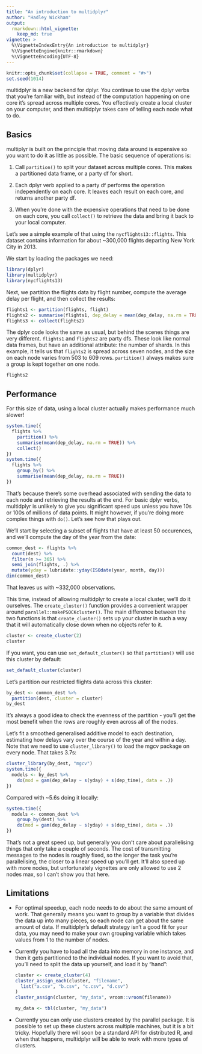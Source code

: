```yaml
---
title: "An introduction to multidplyr"
author: "Hadley Wickham"
output: 
  rmarkdown::html_vignette:
    keep_md: true
vignette: >
  %\VignetteIndexEntry{An introduction to multidplyr}
  %\VignetteEngine{knitr::rmarkdown}
  %\VignetteEncoding{UTF-8}
---
```


```r
knitr::opts_chunk$set(collapse = TRUE, comment = "#>")
set.seed(1014)
```

multidplyr is a new backend for dplyr. You continue to use the dplyr verbs that you're familiar with, but instead of the computation happening on one core it's spread across multiple cores. You effectively create a local cluster on your computer, and then multidplyr takes care of telling each node what to do.

## Basics

multiplyr is built on the principle that moving data around is expensive so you want to do it as little as possible. The basic sequence of operations is:

1. Call `partition()` to split your dataset across multiple cores.
   This makes a partitioned data frame, or a party df for short.
   
1. Each dplyr verb applied to a party df performs the operation independently
   on each core. It leaves each result on each core, and returns another
   party df.
   
1. When you're done with the expensive operations that need to be 
   done on each core, you call `collect()` to retrieve the data and 
   bring it back to your local computer.
  
Let's see a simple example of that using the `nycflights13::flights`. This dataset contains information for about ~300,000 flights departing New York City in 2013.

We start by loading the packages we need:

```r
library(dplyr)
library(multidplyr)
library(nycflights13)
```
  
Next, we partition the flights data by flight number, compute the average delay per flight, and then collect the results:

```r
flights1 <- partition(flights, flight)
flights2 <- summarise(flights1, dep_delay = mean(dep_delay, na.rm = TRUE))
flights3 <- collect(flights2)
```

The dplyr code looks the same as usual, but behind the scenes things are very different. `flights1` and `flights2` are party dfs. These look like normal data frames, but have an additional attribute: the number of shards. In this example, it tells us that `flights2` is spread across seven nodes, and the size on each node varies from 503 to 609 rows. `partition()` always makes sure a group is kept together on one node.

```r
flights2
```

## Performance

For this size of data, using a local cluster actually makes performance much slower!

```r
system.time({
  flights %>% 
    partition() %>%
    summarise(mean(dep_delay, na.rm = TRUE)) %>% 
    collect()
})
system.time({
  flights %>% 
    group_by() %>%
    summarise(mean(dep_delay, na.rm = TRUE))
})
```

That's because there's some overhead associated with sending the data to each node and retrieving the results at the end. For basic dplyr verbs, multidplyr is unlikely to give you significant speed ups unless you have 10s or 100s of millions of data points. It might however, if you're doing more complex things with `do()`. Let's see how that plays out.

We'll start by selecting a subset of flights that have at least 50 occurences, and we'll compute the day of the year from the date:

```r
common_dest <- flights %>%
  count(dest) %>%
  filter(n >= 365) %>%
  semi_join(flights, .) %>% 
  mutate(yday = lubridate::yday(ISOdate(year, month, day)))
dim(common_dest)
```

That leaves us with ~332,000 observations. 

This time, instead of allowing multidplyr to create a local cluster, we'll do it ourselves. The `create_cluster()` function provides a convenient wrapper around `parallel::makePSOCKcluster()`. The main difference between the two functions is that `create_cluster()` sets up your cluster in such a way that it will automatically close down when no objects refer to it.

```r
cluster <- create_cluster(2)
cluster
```

If you want, you can use `set_default_cluster()` so that `partition()` will use this cluster by default:

```r
set_default_cluster(cluster)
```

Let's partition our restricted flights data across this cluster:

```r
by_dest <- common_dest %>% 
  partition(dest, cluster = cluster)
by_dest
```

It's always a good idea to check the evenness of the partition - you'll get the most benefit when the rows are roughly even across all of the nodes.

Let's fit a smoothed generalised additive model to each destination, estimating how delays vary over the course of the year and within a day. Note that we need to use `cluster_library()` to load the mgcv package on every node. That takes 3.7s:

```r
cluster_library(by_dest, "mgcv")
system.time({
  models <- by_dest %>% 
    do(mod = gam(dep_delay ~ s(yday) + s(dep_time), data = .))
})
```

Compared with ~5.6s doing it locally:

```r
system.time({
  models <- common_dest %>% 
    group_by(dest) %>% 
    do(mod = gam(dep_delay ~ s(yday) + s(dep_time), data = .))
})
```

That's not a great speed up, but generally you don't care about parallelising things that only take a couple of seconds. The cost of transmitting messages to the nodes is roughly fixed, so the longer the task you're parallelising, the closer to a linear speed up you'll get.  It'll also speed up with more nodes, but unfortunately vignettes are only allowed to use 2 nodes max, so I can't show you that here.

## Limitations

*   For optimal speedup, each node needs to do about the same amount of
    work. That generally means you want to group by a variable that
    divides the data up into many pieces, so each node can get about the
    same amount of data. If multidplyr's default strategy isn't a good
    fit for your data, you may need to make your own grouping variable
    which takes values from 1 to the number of nodes.

*   Currently you have to load all the data into memory in one instance, and
    then it gets partitioned to the individual nodes. If you want to avoid 
    that, you'll need to split the data up yourself, and load it by "hand":

    ```r
    cluster <- create_cluster(4)
    cluster_assign_each(cluster, "filename",
      list("a.csv", "b.csv", "c.csv", "d.csv")
    )
    cluster_assign(cluster, "my_data", vroom::vroom(filename))
    
    my_data <- tbl(cluster, "my_data")
    ```

*   Currently you can only use clusters created by the parallel package.
    It is possible to set up these clusters across multiple machines,
    but it is a bit tricky. Hopefully there will soon be a standard API
    for distributed R, and when that happens, multidplyr will be able to
    work with more types of clusters.
